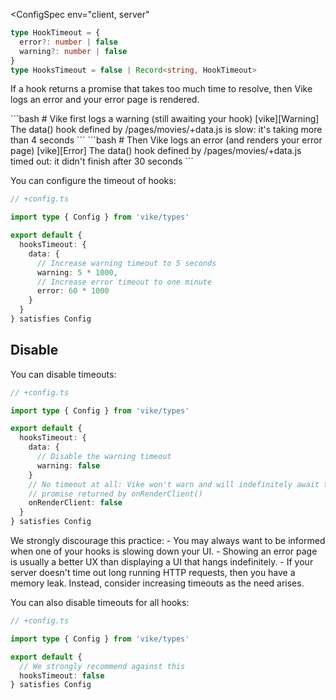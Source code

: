 
<ConfigSpec
  env="client, server"
>
```ts
type HookTimeout = {
  error?: number | false
  warning?: number | false
}
type HooksTimeout = false | Record<string, HookTimeout>
```
</ConfigSpec>

If a <Link href="/hooks">hook</Link> returns a promise that takes too much time to resolve, then Vike logs an error and your <Link href="/error-page">error page</Link> is rendered.

<CodeBlockTransformer lineBreak="white-space">
```bash
# Vike first logs a warning (still awaiting your hook)
[vike][Warning] The data() hook defined by /pages/movies/+data.js is slow: it's taking more than 4 seconds
```
</CodeBlockTransformer>

<CodeBlockTransformer lineBreak="white-space">
```bash
# Then Vike logs an error (and renders your error page)
[vike][Error] The data() hook defined by /pages/movies/+data.js timed out: it didn't finish after 30 seconds
```
</CodeBlockTransformer>

You can configure the timeout of hooks:

```ts
// +config.ts

import type { Config } from 'vike/types'

export default {
  hooksTimeout: {
    data: {
      // Increase warning timeout to 5 seconds
      warning: 5 * 1000,
      // Increase error timeout to one minute
      error: 60 * 1000
    }
  }
} satisfies Config
```

## Disable

You can disable timeouts:

```ts
// +config.ts

import type { Config } from 'vike/types'

export default {
  hooksTimeout: {
    data: {
      // Disable the warning timeout
      warning: false
    }
    // No timeout at all: Vike won't warn and will indefinitely await the
    // promise returned by onRenderClient()
    onRenderClient: false
  }
} satisfies Config
```

<Warning>
  We strongly discourage this practice:
   - You may always want to be informed when one of your hooks is slowing down your UI.
   - Showing an error page is usually a better UX than displaying a UI that hangs indefinitely.
   - If your server doesn't time out long running HTTP requests, then you have a memory leak.
  Instead, consider increasing timeouts as the need arises.
</Warning>

You can also disable timeouts for all hooks:

```ts
// +config.ts

import type { Config } from 'vike/types'

export default {
  // We strongly recommend against this
  hooksTimeout: false
} satisfies Config
```
